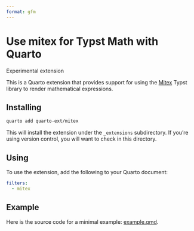 ```yaml
---
format: gfm
---
```


# Use mitex for Typst Math with Quarto

::: {.callout-warning}

Experimental extension

:::

This is a Quarto extension that provides support for using the [Mitex](https://typst.app/universe/package/mitex/) Typst library to render mathematical expressions.

## Installing

```bash
quarto add quarto-ext/mitex
```

This will install the extension under the `_extensions` subdirectory.
If you're using version control, you will want to check in this directory.

## Using

To use the extension, add the following to your Quarto document:

```yaml
filters: 
  - mitex
```

## Example

Here is the source code for a minimal example: [example.qmd](example.qmd).
